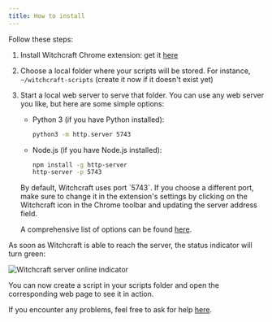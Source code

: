 ```yaml
---
title: How to install
---
```



Follow these steps:

<Steps>

1. Install Witchcraft Chrome extension: get it [here](https://chrome.google.com/webstore/detail/witchcraft-inject-js-and/hokcepcfcicnhalinladgknhaljndhpc)

2. Choose a local folder where your scripts will be stored. For instance, `~/witchcraft-scripts` (create it now if it doesn't exist yet)

3. Start a local web server to serve that folder. You can use any web server you like, but here are some simple options:

   - Python 3 (if you have Python installed):

     ```bash
     python3 -m http.server 5743
     ```

   - Node.js (if you have Node.js installed):

     ```bash
     npm install -g http-server
     http-server -p 5743
     ```

   <Aside type="caution">
       By default, Witchcraft uses port `5743`. If you choose a different port, make sure to change it in the extension's settings by clicking on the Witchcraft icon in the Chrome toolbar and updating the server address field.
   </Aside>

   A comprehensive list of options can be found [here](https://gist.github.com/willurd/5720255).

</Steps>

As soon as Witchcraft is able to reach the server, the status indicator will turn green:

<Image src={serverOnlineImage} alt="Witchcraft server online indicator" />

You can now create a script in your scripts folder and open the corresponding web page to see it in action.

If you encounter any problems, feel free to ask for help [here](https://github.com/luciopaiva/witchcraft/issues).
